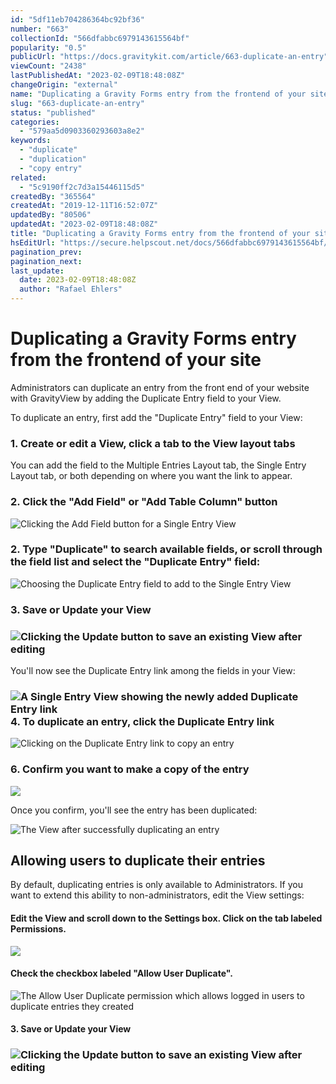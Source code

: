 ```yaml
---
id: "5df11eb704286364bc92bf36"
number: "663"
collectionId: "566dfabbc6979143615564bf"
popularity: "0.5"
publicUrl: "https://docs.gravitykit.com/article/663-duplicate-an-entry"
viewCount: "2438"
lastPublishedAt: "2023-02-09T18:48:08Z"
changeOrigin: "external"
name: "Duplicating a Gravity Forms entry from the frontend of your site"
slug: "663-duplicate-an-entry"
status: "published"
categories: 
  - "579aa5d0903360293603a8e2"
keywords: 
  - "duplicate"
  - "duplication"
  - "copy entry"
related: 
  - "5c9190ff2c7d3a15446115d5"
createdBy: "365564"
createdAt: "2019-12-11T16:52:07Z"
updatedBy: "80506"
updatedAt: "2023-02-09T18:48:08Z"
title: "Duplicating a Gravity Forms entry from the frontend of your site"
hsEditUrl: "https://secure.helpscout.net/docs/566dfabbc6979143615564bf/article/5df11eb704286364bc92bf36"
pagination_prev: 
pagination_next: 
last_update:
  date: 2023-02-09T18:48:08Z
  author: "Rafael Ehlers"
---
```


# Duplicating a Gravity Forms entry from the frontend of your site

Administrators can duplicate an entry from the front end of your website with GravityView by adding the Duplicate Entry field to your View.

To duplicate an entry, first add the "Duplicate Entry" field to your View:

### 1. Create or edit a View, click a tab to the View layout tabs

You can add the field to the Multiple Entries Layout tab, the Single Entry Layout tab, or both depending on where you want the link to appear.

### 2. Click the "Add Field" or "Add Table Column" button

![Clicking the Add Field button for a Single Entry View](https://i.gravitykit.com/0dNd60+)

### 2. Type "Duplicate" to search available fields, or scroll through the field list and select the "Duplicate Entry" field:

![Choosing the Duplicate Entry field to add to the Single Entry View](https://i.gravitykit.com/wiRJH5+)

###  3. Save or Update your View

### ![Clicking the Update button to save an existing View after editing](https://s3.amazonaws.com/helpscout.net/docs/assets/54c58489e4b051242988532c/images/5df126da04286364bc92bfbf/file-811CuWQdlw.png)

You'll now see the Duplicate Entry link among the fields in your View:

### ![A Single Entry View showing the newly added Duplicate Entry link](https://s3.amazonaws.com/helpscout.net/docs/assets/54c58489e4b051242988532c/images/5df12b082c7d3a7e9ae500bf/file-bcSkOfhPBa.png)4. To duplicate an entry, click the Duplicate Entry link

![Clicking on the Duplicate Entry link to copy an entry](https://s3.amazonaws.com/helpscout.net/docs/assets/54c58489e4b051242988532c/images/5df12b9f2c7d3a7e9ae500c3/file-UsTuOJCTEn.png)

### 6. Confirm you want to make a copy of the entry

![](https://s3.amazonaws.com/helpscout.net/docs/assets/54c58489e4b051242988532c/images/5df12c2504286364bc92c006/file-SqluQZnMUY.png)

Once you confirm, you'll see the entry has been duplicated:

![The View after successfully duplicating an entry](https://s3.amazonaws.com/helpscout.net/docs/assets/54c58489e4b051242988532c/images/5df12c9d04286364bc92c010/file-sDIKCCYYXZ.png)

## Allowing users to duplicate their entries

By default, duplicating entries is only available to Administrators. If you want to extend this ability to non-administrators, edit the View settings:

####  Edit the View and scroll down to the Settings box. Click on the tab labeled Permissions.

![](https://i.gravitykit.com/oirVZ3+)

####  Check the checkbox labeled "Allow User Duplicate".

![The Allow User Duplicate permission which allows logged in users to duplicate entries they created](https://i.gravitykit.com/Q1YxPa+)

####  3. Save or Update your View

### ![Clicking the Update button to save an existing View after editing](https://s3.amazonaws.com/helpscout.net/docs/assets/54c58489e4b051242988532c/images/5df126da04286364bc92bfbf/file-811CuWQdlw.png)